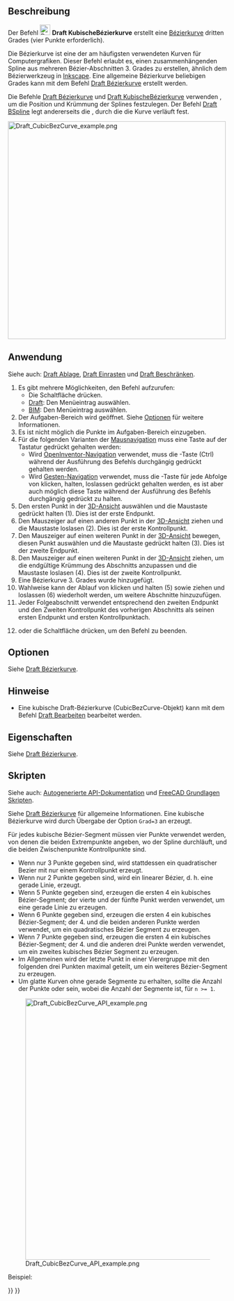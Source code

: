 <languages/>

{{Docnav/de
|[[Draft_BSpline/de|BSpline]]
|[[Draft_BezCurve/de|Bézierkurve]]
|[[Draft_Workbench/de|Draft]]
|IconL=Draft_BSpline.svg
|IconR=Draft_BezCurve.svg
|IconC=Workbench_Draft.svg
}}

{{GuiCommand/de
|Name=Draft CubicBezCurve
|Name/de=Draft KubischeBézierkurve
|MenuLocation=Zeichnen → Bézierwerkzeuge → Kubische Bézierkurve<br>2D-Entwurf → Kubische Bézierkurve
|Workbenches=[[Draft_Workbench/de|Draft]], [[BIM_Workbench/de|BIM]]
|Version=0.19
|SeeAlso=[[Draft_BezCurve/de|Draft Bézierkurve]], [[Draft_BSpline/de|Draft BSpline]], 
}}

<span id="Description"></span>
==Beschreibung==

Der Befehl [[Image:Draft_CubicBezCurve.svg|24px]] '''Draft KubischeBézierkurve''' erstellt eine [https://de.wikipedia.org/wiki/B%C3%A9zierkurve Bézierkurve] dritten Grades (vier Punkte erforderlich).

Die Bézierkurve ist eine der am häufigsten verwendeten Kurven für Computergrafiken. Dieser Befehl erlaubt es, einen zusammenhängenden Spline aus mehreren Bézier-Abschnitten 3. Grades zu erstellen, ähnlich dem Bézierwerkzeug in [https://inkscape.org/ Inkscape]. Eine allgemeine Bézierkurve beliebigen Grades kann mit dem Befehl [[Draft_BezCurve/de|Draft Bézierkurve]] erstellt werden.

Die Befehle [[Draft_BezCurve/de|Draft Bézierkurve]] und [[Draft CubicBezCurve/de|Draft KubischeBézierkurve]] verwenden {{Emphasis|Kontrollpunkte}}, um die Position und Krümmung der Splines festzulegen. 
Der Befehl [[Draft_BSpline/de|Draft BSpline]] legt andererseits die {{Emphasis|genauen Punkte}}, durch die die Kurve verläuft fest.

[[File:Draft_CubicBezCurve_example.png|500px]]
{{Caption|Spline, definiert durch drei kubische Bézier-Abschnitte. Der erste Abschnitt wird durch vier Punkte definiert. Nachfolgende Abschnitte verwenden zwei Punkte aus dem vorherigen Abschnitt wieder und benötigen daher nur zwei weitere Punkte.}}

<span id="Usage"></span>
==Anwendung==

Siehe auch: [[Draft_Tray/de|Draft Ablage]], [[Draft_Snap/de|Draft Einrasten]] und [[Draft_Constrain/de|Draft Beschränken]].

# Es gibt mehrere Möglichkeiten, den Befehl aufzurufen:
#* Die Schaltfläche {{Button|[[Image:Draft_CubicBezCurve.svg|16px]] [[Draft_CubicBezCurve/de|Kubische Bézierkurve]]}} drücken.
#* [[Draft_Workbench/de|Draft]]: Den Menüeintrag {{MenuCommand|Zeichnen → Bézierwerkzeuge → [[Image:Draft_CubicBezCurve.svg|16px]] Kubische Bézierkurve}} auswählen.
#* [[BIM_Workbench/de|BIM]]: Den Menüeintrag {{MenuCommand|2D-Entwurf → [[Image:Draft_CubicBezCurve.svg|16px]] Kubische Bézierkurve}} auswählen.
# Der Aufgaben-Bereich {{MenuCommand|Kubische Bézierkurve}} wird geöffnet. Siehe [[#Optionen|Optionen]] für weitere Informationen.
# Es ist nicht möglich die Punkte im Aufgaben-Bereich einzugeben.
# Für die folgenden Varianten der [[Mouse_navigation/de| Mausnavigation]] muss eine Taste auf der Tastatur gedrückt gehalten werden:
#* Wird  [[Mouse_navigation/de#OpenInventor_Navigation|OpenInventor-Navigation]] verwendet, muss die {{KEY|Strg}}-Taste (Ctrl) während der Ausführung des Befehls durchgängig gedrückt gehalten werden.
#*Wird [[Mouse_navigation/de#Gesture_Navigation|Gesten-Navigation]] verwendet, muss die {{KEY|Alt}}-Taste für jede Abfolge von klicken, halten, loslassen gedrückt gehalten werden, es ist aber auch möglich diese Taste während der Ausführung des Befehls durchgängig gedrückt zu halten.
# Den ersten Punkt in der [[3D_view/de|3D-Ansicht]] auswählen und die Maustaste gedrückt halten (1). Dies ist der erste Endpunkt.
# Den Mauszeiger auf einen anderen Punkt in der [[3D_view|3D-Ansicht]] ziehen und die Maustaste loslasen (2). Dies ist der erste Kontrollpunkt.
#  Den Mauszeiger auf einen weiteren Punkt in der [[3D_view|3D-Ansicht]] bewegen, diesen Punkt auswählen und die Maustaste gedrückt halten (3). Dies ist der zweite Endpunkt.
# Den Mauszeiger auf einen weiteren Punkt in der [[3D_view|3D-Ansicht]] ziehen, um die endgültige Krümmung des Abschnitts anzupassen und die Maustaste loslasen (4). Dies ist der zweite Kontrollpunkt.
# Eine Bézierkurve 3. Grades wurde hinzugefügt.
# Wahlweise kann der Ablauf von klicken und halten (5) sowie ziehen und loslassen (6) wiederholt werden, um weitere Abschnitte hinzuzufügen.
# Jeder Folgeabschnitt verwendet entsprechend den zweiten Endpunkt und den Zweiten Kontrollpunkt des vorherigen Abschnitts als seinen ersten Endpunkt und ersten Kontrollpunktach.
# {{KEY|Esc}} oder die Schaltfläche {{Button|Schließen}} drücken, um den Befehl zu beenden.

<span id="Options"></span>
==Optionen==

Siehe [[Draft_BezCurve/de#Optionen|Draft Bézierkurve]].

<span id="Notes"></span>
== Hinweise ==

* Eine kubische Draft-Bézierkurve (CubicBezCurve-Objekt) kann mit dem Befehl [[Draft_Edit/de|Draft Bearbeiten]] bearbeitet werden.

<span id="Properties"></span>
==Eigenschaften==

Siehe [[Draft_BezCurve/de#Eigenschaften|Draft Bézierkurve]].

<span id="Scripting"></span>
==Skripten==

Siehe auch: [https://freecad.github.io/SourceDoc/ Autogenerierte API-Dokumentation] und [[FreeCAD_Scripting_Basics/de|FreeCAD Grundlagen Skripten]].

Siehe [[Draft_BezCurve/de|Draft Bézierkurve]] für allgemeine Informationen. Eine kubische Bézierkurve wird durch Übergabe der Option <code>Grad=3</code> an {{incode|makeBezCurve()}} erzeugt.

Für jedes kubische Bézier-Segment müssen vier Punkte verwendet werden, von denen die beiden Extrempunkte angeben, wo der Spline durchläuft, und die beiden Zwischenpunkte Kontrollpunkte sind.
* Wenn nur 3 Punkte gegeben sind, wird stattdessen ein quadratischer Bezier mit nur einem Kontrollpunkt erzeugt.
* Wenn nur 2 Punkte gegeben sind, wird ein linearer Bézier, d. h. eine gerade Linie, erzeugt.
* Wenn 5 Punkte gegeben sind, erzeugen die ersten 4 ein kubisches Bézier-Segment; der vierte und der fünfte Punkt werden verwendet, um eine gerade Linie zu erzeugen.
* Wenn 6 Punkte gegeben sind, erzeugen die ersten 4 ein kubisches Bézier-Segment; der 4. und die beiden anderen Punkte werden verwendet, um ein quadratisches Bézier Segment zu erzeugen.
* Wenn 7 Punkte gegeben sind, erzeugen die ersten 4 ein kubisches Bézier-Segment; der 4. und die anderen drei Punkte werden verwendet, um ein zweites kubisches Bézier Segment zu erzeugen.
* Im Allgemeinen wird der letzte Punkt in einer Vierergruppe mit den folgenden drei Punkten maximal geteilt, um ein weiteres Bézier-Segment zu erzeugen.
* Um glatte Kurven ohne gerade Segmente zu erhalten, sollte die Anzahl der Punkte {{incode|3n + 1}} oder {{incode|3n}} sein, wobei {{incode|n}} die Anzahl der Segmente ist, für <code>n >= 1</code>.

[[File:Draft_CubicBezCurve_API_example.png|600px]]

{{Caption|Beispiele für Bézierkurven, die unter Verwendung von 2, 3, 4, 5, 6, 7 und 8 Punkten erstellt wurden. Die durchgezogenen Linien stellen kubische Béziersegmente dar; die anderen Linien sind quadratisch oder linear.}}

Beispiel:

{{Code|code=
import FreeCAD as App
import Draft

doc = App.newDocument()

p1 = App.Vector(-3500, 0, 0)
p2 = App.Vector(-3000, 2000, 0)
p3 = App.Vector(-1100, 2000, 0)
p4 = App.Vector(0, 0, 0)

p5 = App.Vector(1500, -2000, 0)
p6 = App.Vector(3000, -1500, 0)
p7 = App.Vector(5000, 0, 0)
p8 = App.Vector(6000, 1500, 0)
rot = App.Rotation()

c1 = Draft.make_circle(100, placement=App.Placement(p1, rot), face=False)
c1.Label = "B1_E1"
c2 = Draft.make_circle(50, placement=App.Placement(p2, rot), face=True)
c2.Label = "B1_c1"
c3 = Draft.make_circle(50, placement=App.Placement(p3, rot), face=True)
c3.Label = "B1_c2"
c4 = Draft.make_circle(100, placement=App.Placement(p4, rot), face=False)
c4.Label = "B1_E2"
c5 = Draft.make_circle(50, placement=App.Placement(p5, rot), face=True)
c5.Label = "B2_c3"
c6 = Draft.make_circle(50, placement=App.Placement(p6, rot), face=True)
c6.Label = "B2_c4"
c7 = Draft.make_circle(100, placement=App.Placement(p7, rot), face=False)
c7.Label = "B2_E3"
c8 = Draft.make_circle(50, placement=App.Placement(p8, rot), face=True)
c8.Label = "B3_c5"

doc.recompute()

B1 = Draft.make_bezcurve([p1, p2], degree=3)
B1.Label = "B_lin"
B1.ViewObject.DrawStyle = "Dashed"

B2 = Draft.make_bezcurve([p1, p2, p3], degree=3)
B2.Label = "B_quad"
B2.ViewObject.DrawStyle = "Dotted"

B3 = Draft.make_bezcurve([p1, p2, p3, p4], degree=3)
B3.Label = "B_cub"
B3.ViewObject.LineWidth = 4

B4 = Draft.make_bezcurve([p1, p2, p3, p4, p5], degree=3)
B4.Label = "B_cub+lin"
B4.ViewObject.DrawStyle = "Dashed"

B5 = Draft.make_bezcurve([p1, p2, p3, p4, p5, p6], degree=3)
B5.Label = "B_cub+quad"
B5.ViewObject.DrawStyle = "Dotted"

B6 = Draft.make_bezcurve([p1, p2, p3, p4, p5, p6, p7], degree=3)
B6.Label = "B_cub+cub"
B6.ViewObject.LineWidth = 2

B7 = Draft.make_bezcurve([p1, p2, p3, p4, p5, p6, p7, p8], degree=3)
B7.Label = "B_cub+cub+lin"
B7.ViewObject.DrawStyle = "Dashed"

doc.recompute()
}}


{{Docnav/de
|[[Draft_BSpline/de|BSpline]]
|[[Draft_BezCurve/de|Bézierkurve]]
|[[Draft_Workbench/de|Draft]]
|IconL=Draft_BSpline.svg
|IconR=Draft_BezCurve.svg
|IconC=Workbench_Draft.svg
}}

{{Draft Tools navi{{#translation:}}}}
{{Userdocnavi{{#translation:}}}}